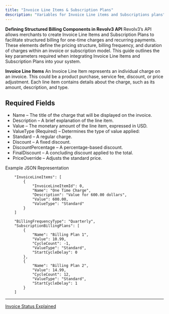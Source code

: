 ---
title: "Invoice Line Items & Subscription Plans"
description: "Variables for Invoice Line items and Subscriptions plans"
---

**Defining Structured Billing Components in Revolv3 API** Revolv3’s API allows merchants to create Invoice Line Items and Subscription Plans to facilitate structured billing for one-time charges and recurring payments. These elements define the pricing structure, billing frequency, and duration of charges within an invoice or subscription model. This guide outlines the key parameters required when integrating Invoice Line Items and Subscription Plans into your system.

**Invoice Line Items** An Invoice Line Item represents an individual charge on an invoice. This could be a product purchase, service fee, discount, or price adjustment. Each line item contains details about the charge, such as its amount, description, and type.## Required Fields
* Name – The title of the charge that will be displayed on the invoice.
* Description – A brief explanation of the line item.
* Value – The monetary amount of the line item, expressed in USD.
* ValueType (Required) – Determines the type of value applied:
* Standard – A regular charge.
* Discount – A fixed discount.
* DiscountPercentage – A percentage-based discount.
* FinalDiscount – A concluding discount applied to the total.
* PriceOverride – Adjusts the standard price.

Example JSON Representation

```
	"InvoiceLineItems": [
		{
			"InvoiceLineItemId": 0,
			"Name": "One Time Charge",
			"Description": "Value for 600.00 dollars",
			"Value": 600.00,
			"ValueType": "Standard"
		}
	]
```

```
	"BillingFrequencyType": "Quarterly",   
	"SubscriptionBillingPlans": [
        {
            "Name": "Billing Plan 1",
            "Value": 10.99,
            "CycleCount": -1,
            "ValueType": "Standard",
            "StartCycleDelay": 0
        },
        {
            "Name": "Billing Plan 2",
            "Value": 14.99,
            "CycleCount": 12,
            "ValueType": "Standard",
            "StartCycleDelay": 1
        }
    ]
```

***

[Invoice Status Explained](/docs/invoice-status)
